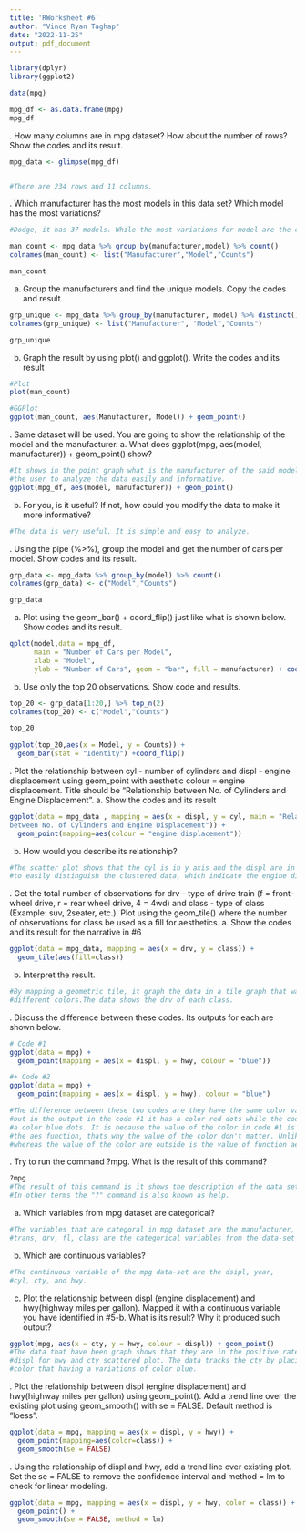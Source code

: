 ```yaml
---
title: 'RWorksheet #6'
author: "Vince Ryan Taghap"
date: "2022-11-25"
output: pdf_document
---
```


```r
library(dplyr)
library(ggplot2)
```
\hfill\break
```r
data(mpg)

mpg_df <- as.data.frame(mpg)
mpg_df
```
\hfill\break
1. How many columns are in mpg dataset? How about the number of rows? 
Show the codes and its result.

```r
mpg_data <- glimpse(mpg_df)


#There are 234 rows and 11 columns.
```
\hfill\break
2. Which manufacturer has the most models in this data set? Which model has the most
variations?

```r
#Dodge, it has 37 models. While the most variations for model are the caravan2wd
```
\hfill\break
```r
man_count <- mpg_data %>% group_by(manufacturer,model) %>% count()
colnames(man_count) <- list("Manufacturer","Model","Counts")

man_count
```
\hfill\break
a. Group the manufacturers and find the unique models. Copy the codes and result.

```r
grp_unique <- mpg_data %>% group_by(manufacturer, model) %>% distinct() %>% count()
colnames(grp_unique) <- list("Manufacturer", "Model","Counts")

grp_unique
```
\hfill\break
b. Graph the result by using plot() and ggplot(). Write the codes and its result

```r
#Plot
plot(man_count)

#GGPlot
ggplot(man_count, aes(Manufacturer, Model)) + geom_point()
```
\hfill\break
3. Same dataset will be used. You are going to show the relationship of the model and
the manufacturer.
\hfill\break
a. What does ggplot(mpg, aes(model, manufacturer)) + geom_point() show?
```r
#It shows in the point graph what is the manufacturer of the said model. It helps 
#the user to analyze the data easily and informative.
ggplot(mpg_df, aes(model, manufacturer)) + geom_point()
```
\hfill\break
b. For you, is it useful? If not, how could you modify the data to make it more
informative?

```r
#The data is very useful. It is simple and easy to analyze.
```
\hfill\break
4. Using the pipe (%>%), group the model and get the number of cars per model. 
Show codes and its result.
```r
grp_data <- mpg_data %>% group_by(model) %>% count()
colnames(grp_data) <- c("Model","Counts")

grp_data
```
\hfill\break
a. Plot using the geom_bar() + coord_flip() just like what is shown below. 
Show codes and its result.
```r
qplot(model,data = mpg_df,
      main = "Number of Cars per Model",
      xlab = "Model",
      ylab = "Number of Cars", geom = "bar", fill = manufacturer) + coord_flip()
```
\hfill\break
b. Use only the top 20 observations. Show code and results.

```r
top_20 <- grp_data[1:20,] %>% top_n(2)
colnames(top_20) <- c("Model","Counts")

top_20
                        
ggplot(top_20,aes(x = Model, y = Counts)) +
  geom_bar(stat = "Identity") +coord_flip()
```
\hfill\break
5. Plot the relationship between cyl - number of cylinders and displ - engine 
displacement using geom_point with aesthetic colour = engine displacement. Title should be
“Relationship between No. of Cylinders and Engine Displacement”.
\hfill\break
a. Show the codes and its result

```r
ggplot(data = mpg_data , mapping = aes(x = displ, y = cyl, main = "Relationship
between No. of Cylinders and Engine Displacement")) +
  geom_point(mapping=aes(colour = "engine displacement"))
```
\hfill\break
b. How would you describe its relationship?

```r
#The scatter plot shows that the cyl is in y axis and the displ are in the x axis 
#to easily distinguish the clustered data, which indicate the engine displacement.
```
\hfill\break
6. Get the total number of observations for drv - type of drive train (f = front-wheel drive,
r = rear wheel drive, 4 = 4wd) and class - type of class (Example: suv, 2seater, etc.).
Plot using the geom_tile() where the number of observations for class be used as a
fill for aesthetics.
\hfill\break
a. Show the codes and its result for the narrative in #6
```r
ggplot(data = mpg_data, mapping = aes(x = drv, y = class)) +
  geom_tile(aes(fill=class))
```
\hfill\break
b. Interpret the result.

```r
#By mapping a geometric tile, it graph the data in a tile graph that was shown in
#different colors.The data shows the drv of each class.
```
\hfill\break
7. Discuss the difference between these codes. Its outputs for each are shown below.
```r
# Code #1
ggplot(data = mpg) +
  geom_point(mapping = aes(x = displ, y = hwy, colour = "blue"))
```

\hfill\break
```r
#+ Code #2
ggplot(data = mpg) +
  geom_point(mapping = aes(x = displ, y = hwy), colour = "blue")
```
\hfill\break
```r
#The difference between these two codes are they have the same color value which is blue 
#but in the output in the code #1 it has a color red dots while the code #2 has 
#a color blue dots. It is because the value of the color in code #1 is belong in
#the aes function, thats why the value of the color don't matter. Unlike in the code #2
#whereas the value of the color are outside is the value of function aes.
```
\hfill\break
8. Try to run the command ?mpg. What is the result of this command?
```r
?mpg
#The result of this command is it shows the description of the data set mpg.
#In other terms the "?" command is also known as help.
```
\hfill\break
a. Which variables from mpg dataset are categorical?

```r
#The variables that are categoral in mpg dataset are the manufacturer, model, 
#trans, drv, fl, class are the categorical variables from the data-set of mpg.
```
\hfill\break
b. Which are continuous variables?

```r
#The continuous variable of the mpg data-set are the dsipl, year,
#cyl, cty, and hwy.
```
\hfill\break
c. Plot the relationship between displ (engine displacement) and hwy(highway miles
per gallon). Mapped it with a continuous variable you have identified in #5-b. 
What is its result? Why it produced such output?

```r
ggplot(mpg, aes(x = cty, y = hwy, colour = displ)) + geom_point()
#The data that have been graph shows that they are in the positive rate using the 
#displ for hwy and cty scattered plot. The data tracks the cty by placing cty at 
#color that having a variations of color blue.
```
\hfill\break
9. Plot the relationship between displ (engine displacement) and hwy(highway miles
per gallon) using geom_point(). Add a trend line over the existing plot using
geom_smooth() with se = FALSE. Default method is “loess”.

```r
ggplot(data = mpg, mapping = aes(x = displ, y = hwy)) +
  geom_point(mapping=aes(color=class)) +
  geom_smooth(se = FALSE)
```
\hfill\break
10. Using the relationship of displ and hwy, add a trend line over existing plot.
Set the se = FALSE to remove the confidence interval and method = lm to check 
for linear modeling.
```r
ggplot(data = mpg, mapping = aes(x = displ, y = hwy, color = class)) +
  geom_point() +
  geom_smooth(se = FALSE, method = lm)
```
